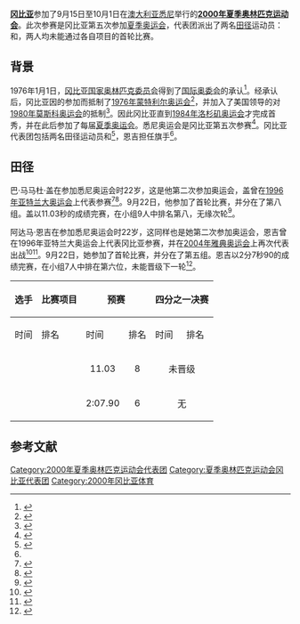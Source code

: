 {{NoteTA
|G1=Sports
|G2=地名
}}
{{Infobox Country Olympics
| NOC = GAM
| games = 2000年夏季
| competitors = 2
| sports = 1
| flagbearer = {{tsl|en|Adama Njie|阿达马·恩吉}}
| rank = 
| gold = 0
| silver = 0
| bronze = 0
| officials = 
}}
'''[[冈比亚|冈比亚]]'''参加了9月15日至10月1日在[[澳大利亚|澳大利亚]][[悉尼|悉尼]]举行的'''[[2000年夏季奥林匹克运动会|2000年夏季奥林匹克运动会]]'''。此次参赛是冈比亚第五次参加[[夏季奥运会|夏季奥运会]]，代表团派出了两名[[田赛和径赛|田径]]运动员：{{tsl|en|Pa Mamadou Gai|巴·马马杜·盖}}和{{tsl|en|Adama Njie|阿达马·恩吉}}，两人均未能通过各自项目的首轮比赛。

==背景==
1976年1月1日，[[冈比亚国家奥林匹克委员会|冈比亚国家奥林匹克委员会]]得到了[[国际奥委会|国际奥委会]]的承认<ref>{{cite web|url=https://www.olympic.org/gambia|title=Gambia – National Olympic Committee (NOC)|publisher=[[International_Olympic_Committee|International Olympic Committee]]|access-date=2018-10-25|archive-url=https://web.archive.org/web/20181024113152/https://www.olympic.org/gambia|archive-date=2018-10-24|dead-url=no}}</ref>。经承认后，冈比亚因{{tsl|en|New Zealand at the 1976 Summer Olympics|1976年夏季奥林匹克运动会新西兰代表团|新西兰}}的参加而抵制了[[1976年蒙特利尔奥运会|1976年蒙特利尔奥运会]]<ref>{{cite web|url=http://news.bbc.co.uk/onthisday/hi/dates/stories/july/17/newsid_3555000/3555450.stm|title=BBC ON THIS DAY 1976: African countries boycott Olympics|publisher=[[BBC_Online|BBC Online]]|access-date=2018-10-22|archive-url=https://web.archive.org/web/20080407005535/http://news.bbc.co.uk/onthisday/hi/dates/stories/july/17/newsid_3555000/3555450.stm|archive-date=2008-04-07|dead-url=no}}</ref>，并加入了美国领导的对[[1980年莫斯科奥运会|1980年莫斯科奥运会]]的抵制<ref>{{cite web|url=https://www.nytimes.com/1984/05/10/world/54-boycotted-in-1980.html|title=54 Boycotted in 1980|date=1984-05-10|work=[[The_New_York_Times|The New York Times]]|access-date=2018-10-22|archive-url=https://web.archive.org/web/20180130091021/http://www.nytimes.com/1984/05/10/world/54-boycotted-in-1980.html|archive-date=2018-01-30|dead-url=no}}</ref>。因此冈比亚直到[[1984年洛杉矶奥运会|1984年洛杉矶奥运会]]才完成首秀，并在此后参加了每届[[夏季奥运会|夏季奥运会]]。悉尼奥运会是冈比亚第五次参赛<ref name="GAMSR">{{cite web|url=https://www.sports-reference.com/olympics/countries/GAM/|title=Gambia|publisher=Sports Reference|access-date=2018-10-25|archive-url=https://web.archive.org/web/20200417093304/https://www.sports-reference.com/olympics/countries/GAM/|archive-date=2020-04-17|dead-url=yes}}</ref>。冈比亚代表团包括两名田径运动员{{tsl|en|Pa Mamadou Gai|巴·马马杜·盖}}和{{tsl|en|Adama Njie|阿达马·恩吉}}<ref>{{cite web|url=https://www.sports-reference.com/olympics/countries/GAM/summer/2000/|title=Gambia at the 2000 Sydney Summer Games|publisher=Sports Reference|access-date=2018-10-25|archive-url=https://web.archive.org/web/20200417093306/https://www.sports-reference.com/olympics/countries/GAM/summer/2000/|archive-date=2020-04-17|dead-url=yes}}</ref>，恩吉担任{{tsl|en|2000 Summer Olympics opening ceremony|2000年夏季奥林匹克运动会开幕式|开幕式}}旗手<ref name="GAMSR" />。

==田径==
{{main article|2000年夏季奥林匹克运动会田径比赛}}

巴·马马杜·盖在参加悉尼奥运会时22岁，这是他第二次参加奥运会，盖曾在[[1996年亚特兰大奥运会|1996年亚特兰大奥运会]]上代表{{tsl|en|The Gambia at the 1996 Summer Olympics|1996年夏季奥林匹克运动会冈比亚代表团|冈比亚}}参赛<ref>{{cite web|url=https://www.sports-reference.com/olympics/athletes/ga/pa-mamadou-gai-1.html|title=Pa Mamadou Gai Bio, Stats, and Results|publisher=Sports Reference|access-date=2018-10-25|archive-url=https://web.archive.org/web/20200418011234/https://www.sports-reference.com/olympics/athletes/ga/pa-mamadou-gai-1.html|archive-date=2020-04-18|dead-url=yes}}</ref><ref>{{cite web|url=https://www.olympic.org/pa-modou-gai|title=Pa Modou GAI – Olympic Athletics – Gambia|publisher=[[International_Olympic_Committee|International Olympic Committee]]|access-date=2018-10-25|archive-url=https://web.archive.org/web/20181025110217/https://www.olympic.org/pa-modou-gai|archive-date=2018-10-25|dead-url=no}}</ref>。9月22日，他参加了{{tsl|en|Athletics at the 2000 Summer Olympics – Men's 100 metres|2000年夏季奥林匹克运动会田径比赛－男子100米|男子100米}}首轮比赛，并分在了第八组。盖以11.03秒的成绩完赛，在小组9人中排名第八，无缘次轮<ref>{{cite web|url=https://www.sports-reference.com/olympics/summer/2000/ATH/mens-100-metres-round-one.html|title=Athletics at the 2000 Sydney Summer Games: Men's 100 metres Round One|publisher=Sports Reference|access-date=2018-10-25|archive-url=https://web.archive.org/web/20200417094018/https://www.sports-reference.com/olympics/summer/2000/ATH/mens-100-metres-round-one.html|archive-date=2020-04-17|dead-url=yes}}</ref>。

阿达马·恩吉在参加悉尼奥运会时22岁，这同样也是她第二次参加奥运会，恩吉曾在1996年亚特兰大奥运会上代表冈比亚参赛，并在[[2004年雅典奥运会|2004年雅典奥运会]]上再次代表{{tsl|en|The Gambia at the 2004 Summer Olympics|2004年夏季奥林匹克运动会冈比亚代表团|冈比亚}}出战<ref>{{cite web|url=https://www.sports-reference.com/olympics/athletes/nj/adama-njie-1.html|title=Adama N'Jie Bio, Stats, and Results|publisher=Sports Reference|access-date=2018-10-25|archive-url=https://web.archive.org/web/20200418010141/https://www.sports-reference.com/olympics/athletes/nj/adama-njie-1.html|archive-date=2020-04-18|dead-url=yes}}</ref><ref>{{cite web|url=https://www.olympic.org/adama-njie|title=Adama NJIE – Olympic Athletics – Gambia|publisher=[[International_Olympic_Committee|International Olympic Committee]]|access-date=2018-10-25|archive-url=https://web.archive.org/web/20181025071042/https://www.olympic.org/adama-njie|archive-date=2018-10-25|dead-url=no}}</ref>。9月22日，她参加了{{tsl|en|Athletics at the 2000 Summer Olympics – Women's 800 metres|2000年夏季奥林匹克运动会田径比赛－女子800米|女子800米}}首轮比赛，并分在了第五组。恩吉以2分7秒90的成绩完赛，在小组7人中排在第六位，未能晋级下一轮<ref>{{cite web|url=https://www.sports-reference.com/olympics/summer/2000/ATH/womens-800-metres-round-one.html|title=Athletics at the 2000 Sydney Summer Games: Women's 800 metres Round One|publisher=Sports Reference|access-date=2018-10-25|archive-url=https://web.archive.org/web/20200417172951/https://www.sports-reference.com/olympics/summer/2000/ATH/womens-800-metres-round-one.html|archive-date=2020-04-17|dead-url=yes}}</ref>。

{|class=wikitable style="font-size:90%"
|-
!rowspan="2"|选手
!rowspan="2"|比赛项目
!colspan="2"|预赛
!colspan="2"|四分之一决赛
!colspan="2"|半决赛
!colspan="2"|决赛
|-
!时间
!排名
!时间
!排名
!时间
!排名
!时间
!排名
|-
|{{tsl|en|Pa Mamadou Gai|巴·马马杜·盖}}
|{{tsl|en|Athletics at the 2000 Summer Olympics – Men's 100 metres|2000年夏季奥林匹克运动会田径比赛－男子100米|男子100米}}
|align=center| 11.03
|align=center| 8
|align=center colspan=6|未晋级
|-
|{{tsl|en|Adama Njie|阿达马·恩吉}}
|{{tsl|en|Athletics at the 2000 Summer Olympics – Women's 800 metres|2000年夏季奥林匹克运动会田径比赛－女子800米|女子800米}}
|align=center| 2:07.90
|align=center| 6
|align=center colspan=2|无
|align=center colspan=4|未晋级
|}

==参考文献==
{{reflist|30em}}

{{2000年夏季奥林匹克运动会代表团}}

[[Category:2000年夏季奥林匹克运动会代表团|Category:2000年夏季奥林匹克运动会代表团]]
[[Category:夏季奥林匹克运动会冈比亚代表团|Category:夏季奥林匹克运动会冈比亚代表团]]
[[Category:2000年冈比亚体育|Category:2000年冈比亚体育]]
